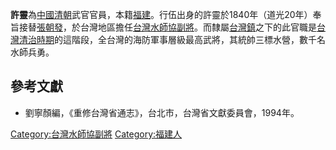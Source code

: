 '''許靈'''為[[中國|中國]][[清朝|清朝]]武官官員，本籍[[福建|福建]]。行伍出身的許靈於1840年（道光20年）奉旨接替[[張朝發|張朝發]]，於台灣地區擔任[[台灣水師協|台灣水師協]][[副將|副將]]。而隸屬[[台灣鎮|台灣鎮]]之下的此官職是[[台灣清治時期|台灣清治時期]]的這階段，全台灣的海防軍事層級最高武將，其統帥三標水營，數千名水師兵勇。
{{start box}}
{{s-before|[[張朝發|張朝發]]}}
{{s-title|[[台灣水師協|台灣水師協]][[副將|副將]]|1840年上任}}
{{s-after|[[江奕喜|江奕喜]]}}
{{end box}}

==參考文獻==
*劉寧顏編，《重修台灣省通志》，台北市，台灣省文獻委員會，1994年。

[[Category:台灣水師協副將|Category:台灣水師協副將]]
[[Category:福建人|Category:福建人]]